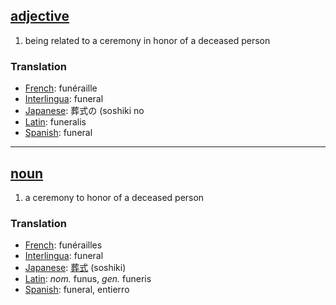 == [[adjective]] ==
# being related to a ceremony in honor of a deceased person

=== Translation ===
*[[French]]: funéraille
*[[Interlingua]]: funeral
*[[Japanese]]: 葬式の (soshiki no
*[[Latin]]: funeralis
*[[Spanish]]: funeral

----

== [[noun]] ==
# a ceremony to honor of a deceased person

=== Translation ===
*[[French]]: funérailles
*[[Interlingua]]: funeral
*[[Japanese]]: [[葬式]] (soshiki)
*[[Latin]]: ''nom.'' funus, ''gen.'' funeris
*[[Spanish]]: funeral, entierro
